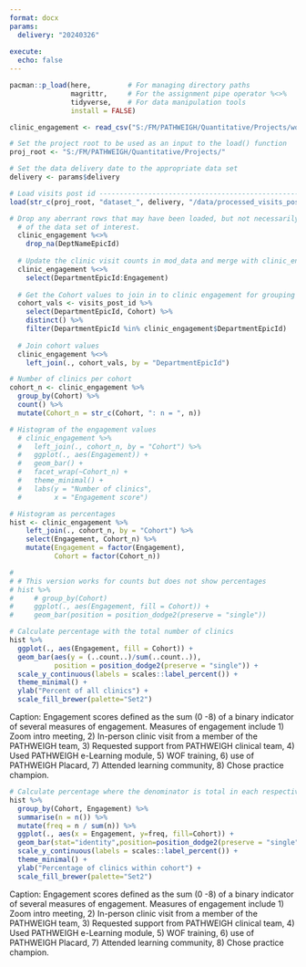 ```yaml
---
format: docx
params:
  delivery: "20240326"
  
execute: 
  echo: false
---
```


```r
pacman::p_load(here,         # For managing directory paths
               magrittr,     # For the assignment pipe operator %<>%
               tidyverse,    # For data manipulation tools
               install = FALSE)    
```

```r
clinic_engagement <- read_csv("S:/FM/PATHWEIGH/Quantitative/Projects/working_files/clinic_engagement.csv", col_types = cols())
```


```r
# Set the project root to be used as an input to the load() function
proj_root <- "S:/FM/PATHWEIGH/Quantitative/Projects/"

# Set the data delivery date to the appropriate data set
delivery <- params$delivery

# Load visits post id -----------------------------------------------------------
load(str_c(proj_root, "dataset_", delivery, "/data/processed_visits_post_id_", delivery, ".Rdata"))
```


```r
# Drop any aberrant rows that may have been loaded, but not necessarily part
  # of the data set of interest.
  clinic_engagement %<>% 
    drop_na(DeptNameEpicId)
  
  # Update the clinic visit counts in mod_data and merge with clinic_engagement
  clinic_engagement %<>%
    select(DepartmentEpicId:Engagement)
  
  # Get the Cohort values to join in to clinic engagement for grouping
  cohort_vals <- visits_post_id %>%
    select(DepartmentEpicId, Cohort) %>%
    distinct() %>%
    filter(DepartmentEpicId %in% clinic_engagement$DepartmentEpicId)
  
  # Join cohort values
  clinic_engagement %<>%
    left_join(., cohort_vals, by = "DepartmentEpicId")
```


```r
# Number of clinics per cohort
cohort_n <- clinic_engagement %>%
  group_by(Cohort) %>%
  count() %>%
  mutate(Cohort_n = str_c(Cohort, ": n = ", n))

# Histogram of the engagement values
  # clinic_engagement %>%
  #   left_join(., cohort_n, by = "Cohort") %>%
  #   ggplot(., aes(Engagement)) +
  #   geom_bar() +
  #   facet_wrap(~Cohort_n) +
  #   theme_minimal() +
  #   labs(y = "Number of clinics",
  #        x = "Engagement score")
```


```r
# Histogram as percentages
hist <- clinic_engagement %>%
    left_join(., cohort_n, by = "Cohort") %>%
    select(Engagement, Cohort_n) %>%
    mutate(Engagement = factor(Engagement),
           Cohort = factor(Cohort_n))
```


```r
# 
# # This version works for counts but does not show percentages
# hist %>%
#     # group_by(Cohort)
#     ggplot(., aes(Engagement, fill = Cohort)) +
#     geom_bar(position = position_dodge2(preserve = "single"))
```


```r
# Calculate percentage with the total number of clinics 
hist %>%
  ggplot(., aes(Engagement, fill = Cohort)) +
  geom_bar(aes(y = (..count..)/sum(..count..)),
           position = position_dodge2(preserve = "single")) +
  scale_y_continuous(labels = scales::label_percent()) +
  theme_minimal() +
  ylab("Percent of all clinics") +
  scale_fill_brewer(palette="Set2")
```
Caption: Engagement scores defined as the sum (0 -8) of a binary indicator of several measures of engagement. Measures of engagement include 1) Zoom intro meeting, 2) In-person clinic visit from a member of the PATHWEIGH team, 3) Requested support from PATHWEIGH clinical team, 4) Used PATHWEIGH e-Learning module, 5) WOF training, 6) use of PATHWEIGH Placard, 7) Attended learning community, 8) Chose practice champion.

```r
# Calculate percentage where the denominator is total in each respective cohort
hist %>%
  group_by(Cohort, Engagement) %>%
  summarise(n = n()) %>%
  mutate(freq = n / sum(n)) %>%
  ggplot(., aes(x = Engagement, y=freq, fill=Cohort)) + 
  geom_bar(stat="identity",position=position_dodge2(preserve = "single")) + 
  scale_y_continuous(labels = scales::label_percent()) +
  theme_minimal() +
  ylab("Percentage of clinics within cohort") +
  scale_fill_brewer(palette="Set2")

```
Caption: Engagement scores defined as the sum (0 -8) of a binary indicator of several measures of engagement. Measures of engagement include 1) Zoom intro meeting, 2) In-person clinic visit from a member of the PATHWEIGH team, 3) Requested support from PATHWEIGH clinical team, 4) Used PATHWEIGH e-Learning module, 5) WOF training, 6) use of PATHWEIGH Placard, 7) Attended learning community, 8) Chose practice champion.